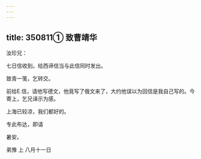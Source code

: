 ```yaml
---
---
---
```

title: 350811① 致曹靖华
---




汝珍兄：

七日信收到。给西谛信当与此信同时发出。

致青一笺，乞转交。

前给E.信，请他写德文，他竟写了俄文来了，大约他误以为回信是我自己写的。今寄上，乞兄译示为感。

上海已较凉，我们都好的。

专此布达，即请

暑安。

弟豫 上 八月十一日